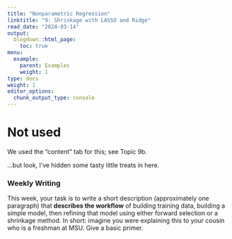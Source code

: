 ```yaml
---
title: "Nonparametric Regression"
linktitle: "9: Shrinkage with LASSO and Ridge"
read_date: "2024-03-14"
output:
  blogdown::html_page:
    toc: true
menu:
  example:
    parent: Examples
    weight: 1
type: docs
weight: 1
editor_options:
  chunk_output_type: console
---
```


# Not used

We used the "content" tab for this; see Topic 9b. 

...but look, I've hidden some tasty little treats in here. 

### Weekly Writing

This week, your task is to write a short description (approximately one paragraph) that __describes the workflow__ of building training data, building a simple model, then refining that model using either forward selection or a shrinkage method. In short: imagine you were explaining this to your cousin who is a freshman at MSU. Give a basic primer. 